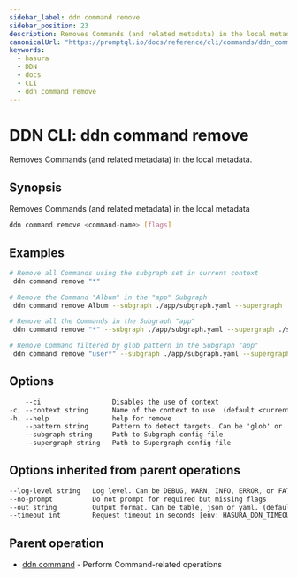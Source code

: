 ```yaml
---
sidebar_label: ddn command remove
sidebar_position: 23
description: Removes Commands (and related metadata) in the local metadata using the DDN CLI
canonicalUrl: "https://promptql.io/docs/reference/cli/commands/ddn_command_remove"
keywords:
  - hasura
  - DDN
  - docs
  - CLI
  - ddn command remove
---
```


# DDN CLI: ddn command remove

Removes Commands (and related metadata) in the local metadata.

## Synopsis

Removes Commands (and related metadata) in the local metadata

```bash
ddn command remove <command-name> [flags]
```

## Examples

```bash
# Remove all Commands using the subgraph set in current context
 ddn command remove "*"

# Remove the Command "Album" in the "app" Subgraph
 ddn command remove Album --subgraph ./app/subgraph.yaml --supergraph ./supergraph.yaml

# Remove all the Commands in the Subgraph "app"
 ddn command remove "*" --subgraph ./app/subgraph.yaml --supergraph ./supergraph.yaml

# Remove Command filtered by glob pattern in the Subgraph "app"
 ddn command remove "user*" --subgraph ./app/subgraph.yaml --supergraph ./supergraph.yaml
```

## Options

```sass
    --ci                  Disables the use of context
-c, --context string      Name of the context to use. (default <current_context>)
-h, --help                help for remove
    --pattern string      Pattern to detect targets. Can be 'glob' or 'literal'. (default "glob")
    --subgraph string     Path to Subgraph config file
    --supergraph string   Path to Supergraph config file
```

## Options inherited from parent operations

```sass
--log-level string   Log level. Can be DEBUG, WARN, INFO, ERROR, or FATAL. (default "INFO")
--no-prompt          Do not prompt for required but missing flags
--out string         Output format. Can be table, json or yaml. (default "table")
--timeout int        Request timeout in seconds [env: HASURA_DDN_TIMEOUT] (default 100)
```

## Parent operation

- [ddn command](/reference/cli/commands/ddn_command) - Perform Command-related operations
